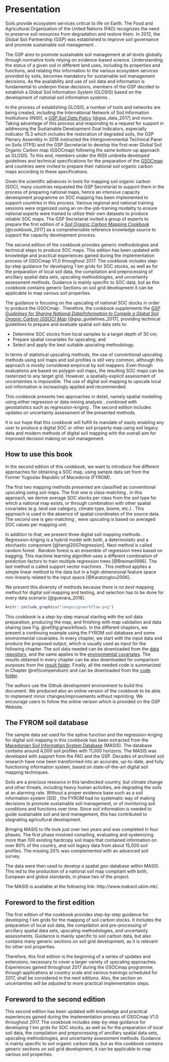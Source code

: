 \mainmatter
\pagestyle{fancy}

# Presentation

Soils provide ecosystem services critical to life on Earth. The Food and Agricultural Organization of the United Nations (FAO) recognizes the need to preserve soil resources from degradation and restore them. In 2012, the Global Soil Partnership (GSP) was established to improve soil governance and promote sustainable soil management \index{Sustainable soil management}. 

The GSP aims to promote sustainable soil management \index{Sustainable soil management} at all levels globally through normative tools relying on evidence-based science. Understanding the status of a given soil in different land uses, including its properties and functions, and relating this information to the various ecosystem services provided by soils, becomes mandatory for sustainable soil management \index{Sustainable soil management} decisions. As the availability and use of soil data and information is fundamental to underpin these decisions, members of the GSP decided to establish a Global Soil Information System (GLOSIS) 
\index{Soil Information System (SIS)!global} based on the development of national soil information systems \index{Soil Information System (SIS)!national}.

In the process of establishing GLOSIS, a number of tools and networks are being created, including the International Network of Soil Information Institutions (INSII), a [*GSP Soil Data Policy*](http://www.fao.org/3/a-bs975e.pdf) [@gsp_data_2017] and more. Taking advantage of this process and responding to a request for support in addressing the Sustainable Development Goal Indicators, especially indicator 15.3 which includes the restoration of degraded soils, the GSP Plenary Assembly in 2016 instructed the Intergovernmental Technical Panel on Soils (ITPS) and the GSP Secretariat to develop the first-ever Global Soil Organic Carbon map (GSOCmap) \index{Global Soil Organic Carbon Map (GSOCMap)} following the same bottom-up approach as GLOSIS. To this end, members under the INSII umbrella developed guidelines and technical specifications for the preparation of the [GSOCmap](http://www.fao.org/3/a-bp164e.pdf) \index{Global Soil Organic Carbon Map (GSOCMap)} and countries were invited to prepare their national soil organic carbon maps according to these specifications.

Given the scientific advances in tools for mapping soil organic carbon (SOC), many countries requested the GSP Secretariat to support them in the process of preparing national maps, hence an intensive capacity development programme on SOC mapping has been implemented to support countries in this process. Various regional and national training sessions were organized using an on-the-job-training modality to ensure national experts were trained to utilize their own datasets to produce reliable SOC maps. The GSP Secretariat invited a group of experts to prepare the first edition of a [*Soil Organic Carbon Mapping Cookbook*](http://www.fao.org/3/a-bs901e.pdf) [@cookbook_2017] as a comprehensible reference knowledge source to support the capacity development process.

The second edition of the cookbook provides generic methodologies and technical steps to produce SOC maps. This edition has been updated with knowledge and practical experiences gained during the implementation process of GSOCmap V1.0 \index{Global Soil Organic Carbon Map (GSOCMap)} throughout 2017. The cookbook includes step-by-step guidance for developing 1 km grids for SOC stocks, as well as for the preparation of local soil data, the compilation and preprocessing of ancillary spatial data sets, upscaling methodologies, and uncertainty assessment methods. Guidance is mainly specific to SOC data, but as this cookbook contains generic Sections on soil grid development it can be applicable to map various soil properties. 

The guidance is focusing on the upscaling of national SOC stocks in order to produce the GSOCmap \index{Global Soil Organic Carbon Map (GSOCMap)}. Therefore, the cookbook supplements the [*GSP Guidelines for Sharing National Data/Information to Compile a Global Soil Organic Carbon (GSOC) Map*](http://www.fao.org/3/a-bp164e.pdf) [@gsp_guidelines_2017], providing technical guidelines to prepare and evaluate spatial soil data sets to: 

* Determine SOC stocks from local samples to a target depth of 30 cm;
* Prepare spatial covariates \index{Environmental covariates} for upscaling; and
* Select and apply the best suitable upscaling methodology.

In terms of statistical upscaling methods, the use of conventional upscaling methods using soil maps and soil profiles is still very common, although this approach is mostly considered empirical by soil mappers. Even though evaluations are based on polygon soil maps, the resulting SOC maps can be rasterized to any target grid. However, a spatially-explicit assessment of uncertainties is impossible. The use of digital soil mapping to upscale local soil information is increasingly applied and recommended.

This cookbook presents two approaches in detail, namely spatial modelling using either regression or data mining analysis \index{Random forest (RF)}, combined with geostatistics such as regression-kriging \index{Regression-kriging (RK)}. The second edition includes updates on uncertainty assessment of the presented methods.

It is our hope that this cookbook will fulfill its mandate of easily enabling any user to produce a digital SOC or other soil property map using soil legacy data and modern methods of digital soil mapping \index{Digital Soil Mapping (DSM)} with the overall aim for improved decision making on soil management.

## 	How to use this book

In the second edition of this cookbook, we want to introduce five different approaches for obtaining a SOC map, using sample data set from the Former Yugoslav Republic of Macedonia (FYROM).

The first two mapping methods presented are classified as conventional upscaling using soil maps. The first one is class-matching \index{Class-matching}. In this approach, we derive average SOC stocks per class from the soil type for which a national map exists, or through combination with other spatial covariates (e.g. land use category, climate type, biome, etc.) \index{Environmental covariates}. This approach is used in the absence of spatial coordinates of the source data. The second one is geo-matching \index{Geo-matching}, were upscaling is based on averaged SOC values per mapping unit.

In addition to that, we present three digital soil mapping methods \index{Digital Soil Mapping (DSM)}. Regression-kriging \index{Regression-kriging (RK)} is a hybrid model with both, a deterministic and a stochastic component [@hengl2007regression]. Next method is called random forest \index{Random forest (RF)}. Random forest is an ensemble of regression trees based on bagging. This machine learning algorithm uses a different combination of prediction factors to train multiple regression trees [@Breiman1996]. The last method is called support vector machines \index{Support Vector Machines (SVM)}. This method applies a simple linear method to the data but in a high-dimensional feature space non-linearly related to the input space [@Karatzoglou2006].

We present this diversity of methods because there is no *best* mapping method for digital soil mapping \index{Digital Soil Mapping (DSM)} and testing, and selection has to be done for every data scenario [@guevara_2018].

```r
knitr::include_graphics("images/grworkflow.png")
```

This cookbook is a step-by-step manual starting with the soil data preparation, producing the map, and finishing with map validation and data sharing (see Fig. \@ref(fig:grworkflow)). In the different chapters, we present a continuing example using the FYROM soil database and some environmental covariates. In every chapter, we start with the input data and produce the proposed output, which is usually used as input for the following chapter. The soil data needed can be downloaded from the [data repository](https://github.com/FAO-GSP/SOC-Mapping-Cookbook/tree/master/data), and the same applies to the [environmental covariates](https://github.com/FAO-GSP/SOC-Mapping-Cookbook/tree/master/covs). The results obtained in every chapter can be also downloaded for comparison purposes from the [result folder](https://github.com/FAO-GSP/SOC-Mapping-Cookbook/tree/master/results). Finally, all the needed code is summarized in Chapter \@ref(compendium) and can be downloaded from the [code folder](https://github.com/FAO-GSP/SOC-Mapping-Cookbook/tree/master/code).

The authors use the Github development environment to build this document. We produced also an online version of the cookbook to be able to implement minor changes/improvements  without reprinting. We encourage users to follow the online  version which is provided on the GSP Website.  

## The FYROM soil database

The sample data set used for the spline function and the regression-kriging for digital soil mapping in this cookbook has been extracted from the [Macedonian Soil Information System Database](http://www.maksoil.ukim.mk/) (MASIS). The database contains around 4,000 soil profiles with 11,000 horizons. The MASIS was developed with support from the FAO and the GSP. Decades of archived soil research have now been transformed into an accurate, up-to-date, and fully functioning information system, based on state-of-the-art digital soil mapping techniques.

Soils are a precious resource in this landlocked country, but climate change and other threats, including heavy human activities, are degrading the soils at an alarming rate. Without a proper evidence base such as a soil information system (SIS) \index{Soil Information System (SIS)!national}, the FYROM had no systematic way of making decisions to promote sustainable soil management, or of monitoring soil conditions and functions over time. Since soil information is needed to guide sustainable soil and land management, this has contributed to stagnating agricultural development.

Bringing MASIS to life took just over two years and was completed in four phases. The first phase involved compiling, evaluating and systemizing more than 100 existing hardcopy soil maps that contained information on over 80% of the country, and soil legacy data from about 15,000 soil profiles. The missing 20% was complemented with an advanced soil survey.

The data were then used to develop a spatial geo-database within MASIS. This led to the production of a national soil map compliant with both, European and global standards, in phase two of the project. 

The MASIS is available at the following link: http://www.maksoil.ukim.mk/.

## Foreword to the first edition

The first edition of the cookbook provides step-by-step guidance for developing 1 km grids for the mapping of soil carbon stocks. It includes the preparation of local soil data, the compilation and pre-processing of ancillary spatial data sets, upscaling methodologies, and uncertainty assessments. Guidance is mainly specific to soil carbon data, but also contains many generic sections on soil grid development, as it is relevant for other soil properties.

Therefore, this first edition is the beginning of a series of updates and extensions, necessary to cover a larger variety of upscaling approaches. Experiences gained throughout 2017 during the GSOCmap programme, through applications at country scale and various trainings scheduled for 2017, shall be considered in the next editions. Also, the section on uncertainties will be adjusted to more practical implementation steps.

## Foreword to the second edition

This second edition has been updated with knowledge and practical experiences gained during the implementation process of GSOCmap V1.0 throughout 2017. The cookbook includes step-by-step guidance for developing 1 km grids for SOC stocks, as well as for the preparation of local soil data, the compilation and preprocessing of ancillary spatial data sets, upscaling methodologies, and uncertainty assessment methods. Guidance is mainly specific to soil organic carbon data, but as this cookbook contains generic sections on soil grid development, it can be applicable to map various soil properties. 
